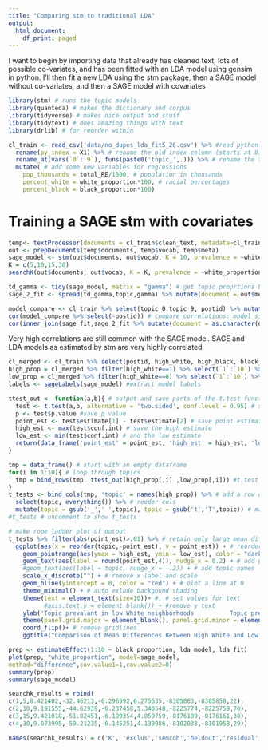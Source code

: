 ```yaml
---
title: "Comparing stm to traditional LDA"
output:
  html_document:
    df_print: paged
---
```


I want to begin by importing data that already has cleaned text, lots of possible co-variates, and has been fitted with an LDA model using gensim in python. I'll then fit a new LDA using the stm package, then a SAGE model without co-variates, and then a SAGE model with covariates

```r
library(stm) # runs the topic models
library(quanteda) # makes the dictionary and corpus
library(tidyverse) # makes nice output and stuff
library(tidytext) # does amazing things with text
library(drlib) # for reorder within
```


```r
cl_train <- read_csv('data/no_dupes_lda_fit5_26.csv') %>% #read python LDA data
  rename(py_index = X1) %>% # rename the old index column (starts at 0)
  rename_at(vars(`0`:`9`), funs(paste0('topic_',.))) %>% # rename the topics by prepending 'topic'
  mutate( # add some new variables for regressions
    pop_thousands = total_RE/1000, # population in thousands
    percent_white = white_proportion*100, # racial percentages
    percent_black = black_proportion*100)
```



# Training a SAGE stm with covariates
```r
temp<- textProcessor(documents = cl_train$clean_text, metadata=cl_train)
out <- prepDocuments(temp$documents, temp$vocab, temp$meta)
sage_model <- stm(out$documents, out$vocab, K = 10, prevalence = ~white_proportion + pop_thousands + log_income + log_price, data=out$meta) # fit an SAGE model using stm and covariates
K = c(5,10,15,30)
searchK(out$documents, out$vocab, K = K, prevalence = ~white_proportion + black_proportion + pop_thousands + log_income + log_price, data=out$meta)
```

```r
td_gamma <- tidy(sage_model, matrix = "gamma") # get topic proprtions by document
sage_2_fit <- spread(td_gamma,topic,gamma) %>% mutate(document = out$meta$postid) # spread the proportions

model_compare <- cl_train %>% select(topic_0:topic_9, postid) %>% mutate(postid=as.character(postid)) %>% inner_join(sage_fit, by=c('postid'='document')) # merge with gensim lda
cor(model_compare %>% select(-postid)) # compare correlations: model similarity is confirmed, most topics are >.5 (often over .7) across models
cor(inner_join(sage_fit,sage_2_fit %>% mutate(document = as.character(document)), by="document") %>% select(-document)) # LDA and Sage models are very similar as estimated by stm. Topics 1 and 2 seem to be mixed, and topic 10 matches with .79 cor. All other topics match with corr >.9
```

Very high correlations are still common with the SAGE model. 
SAGE and LDA models as estimated by stm are very highly correlated

```r
cl_merged <- cl_train %>% select(postid, high_white, high_black, black_proportion, white_proportion, log_income, log_price, pop_thousands) %>% mutate(postid=as.character(postid)) %>% inner_join(sage_2_fit %>% mutate(document = as.character(document)), by=c('postid'='document')) # merge with gensim lda
high_prop = cl_merged %>% filter(high_white==1) %>% select(`1`:`10`) %>% as.data.frame() # make a df limited to one set of a stratifier
low_prop = cl_merged %>% filter(high_white==0) %>% select(`1`:`10`) %>% as.data.frame() # an the other side
labels <- sageLabels(sage_model) #extract model labels

ttest_out <- function(a,b){ # output and save parts of the t.test function
  test <- t.test(a,b, alternative = 'two.sided', conf.level = 0.95) # set params
  p <- test$p.value #save p value
  point_est <- test$estimate[1] - test$estimate[2] # save point estimate
  high_est <- max(test$conf.int) # save the high estimate
  low_est <- min(test$conf.int) # and the low estimate
  return(data_frame('point_est' = point_est, 'high_est' = high_est, 'low_est' = low_est, 'p_value'=p)) # return a tibble row
}

tmp = data_frame() # start with an empty dataframe
for(i in 1:10){ # loop through topics
  tmp = bind_rows(tmp, ttest_out(high_prop[,i] ,low_prop[,i])) #t.test each row
}
t_tests <- bind_cols(tmp, 'topic' = names(high_prop)) %>% # add a row of topic names
  select(topic, everything()) %>% # reoder cols
  mutate(topic = gsub('_',' ',topic), topic = gsub('t','T',topic)) # make nice names
#t_tests # uncomment to show t_tests
```

```r
# make rope ladder plot of output
t_tests %>% filter(abs(point_est)>.01) %>% # retain only large mean differences
  ggplot(aes(x = reorder(topic,-point_est), y = point_est)) + # reorder topics for pretty output
    geom_pointrange(aes(ymax = high_est, ymin = low_est), color = "darkblue") + # plot the rope ladder
    geom_text(aes(label = round(point_est,4)), nudge_x = 0.2) + # add point estimates
    #geom_text(aes(label = topic, nudge_x = -.2)) + # add topic names
    scale_x_discrete("") + # remove x label and scale
    geom_hline(yintercept = 0, color = "red") + # plot a line at 0
    theme_minimal() + # auto exlude backgound shading
    theme(text = element_text(size=10))+ #, # set values for text
          #axis.text.y = element_blank()) + #remove y text
    ylab('Topic prevalant in low White neighborhoods          Topic prevalant in high White neighborhoods')+ # label the high and low proportions
    theme(panel.grid.major = element_blank(), panel.grid.minor = element_blank())+
    coord_flip()+ # remove gridlines
    ggtitle("Comparison of Mean Differences Between High White and Low White Neighborhoods") # set title
```

```r
prep <- estimateEffect(1:10 ~ black_proportion, lda_model, lda_fit)
plot(prep, "white_proportion", model=sage_model,
method="difference",cov.value1=1,cov.value2=0)
summary(prep)
summary(sage_model)
```

```r


searchk_results = rbind(
c(1,5,8.421402,-32.46213,-6.296592,6.275635,-8305863,-8305858,22),
c(2,10,9.191555,-44.62939,-6.237458,5.340548,-8225774,-8225759,70),
c(3,15,9.421018,-51.82451,-6.199354,4.859759,-8176189,-8176161,30),
c(4,30,9.673995,-59.21235,-6.145251,4.139986,-8102033,-8101958,29))

names(searchk_results) = c('K', 'exclus','semcoh','heldout','residual','bound','lbound','em.its')

```


